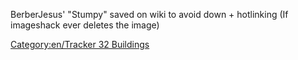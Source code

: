 BerberJesus' "Stumpy" saved on wiki to avoid down + hotlinking (If imageshack ever deletes the image)
[[Category:en/Tracker 32 Buildings]]